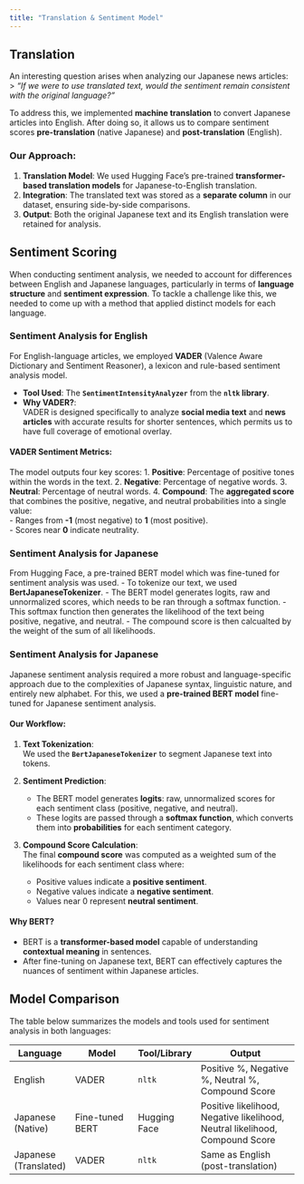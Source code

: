 ```yaml
---
title: "Translation & Sentiment Model"
---
```


## Translation 

An interesting question arises when analyzing our Japanese news articles:  
> *"If we were to use translated text, would the sentiment remain consistent with the original language?"*

To address this, we implemented **machine translation** to convert Japanese articles into English. After doing so, it allows us to compare sentiment scores **pre-translation** (native Japanese) and **post-translation** (English).


### **Our Approach:**
1. **Translation Model**: We used Hugging Face’s pre-trained **transformer-based translation models** for Japanese-to-English translation.  
2. **Integration**: The translated text was stored as a **separate column** in our dataset, ensuring side-by-side comparisons.  
3. **Output**: Both the original Japanese text and its English translation were retained for analysis.



## **Sentiment Scoring**  

When conducting sentiment analysis, we needed to account for differences between English and Japanese languages, particularly in terms of **language structure** and **sentiment expression**. To tackle a challenge like this, we needed to come up with a method that applied distinct models for each language.

### **Sentiment Analysis for English**  

For English-language articles, we employed **VADER** (Valence Aware Dictionary and Sentiment Reasoner), a lexicon and rule-based sentiment analysis model.

- **Tool Used**: The **`SentimentIntensityAnalyzer`** from the **`nltk` library**.
- **Why VADER?**:  
   VADER is designed specifically to analyze **social media text** and **news articles** with accurate results for shorter sentences, which permits us to have full coverage of emotional overlay.  

#### **VADER Sentiment Metrics**:
The model outputs four key scores:
1. **Positive**: Percentage of positive tones within the words in the text.
2. **Negative**: Percentage of negative words.
3. **Neutral**: Percentage of neutral words.
4. **Compound**: The **aggregated score** that combines the positive, negative, and neutral probabilities into a single value:  
      - Ranges from **-1** (most negative) to **1** (most positive).  
      - Scores near **0** indicate neutrality.


### Sentiment Analysis for Japanese
From Hugging Face, a pre-trained BERT model which was fine-tuned for sentiment analysis was used.
- To tokenize our text, we used **BertJapaneseTokenizer**.
- The BERT model generates logits, raw and unnormalized scores, which needs to be ran through a softmax function. 
- This softmax function then generates the likelihood of the text being positive, negative, and neutral. 
- The compound score is then calcualted by the weight of the sum of all likelihoods.


### **Sentiment Analysis for Japanese**  

Japanese sentiment analysis required a more robust and language-specific approach due to the complexities of Japanese syntax, linguistic nature, and entirely new alphabet. For this, we used a **pre-trained BERT model** fine-tuned for Japanese sentiment analysis.

#### **Our Workflow**:
1. **Text Tokenization**:  
   We used the **`BertJapaneseTokenizer`** to segment Japanese text into tokens.  

2. **Sentiment Prediction**:  
   - The BERT model generates **logits**: raw, unnormalized scores for each sentiment class (positive, negative, and neutral).  
   - These logits are passed through a **softmax function**, which converts them into **probabilities** for each sentiment category.

3. **Compound Score Calculation**:  
   The final **compound score** was computed as a weighted sum of the likelihoods for each sentiment class where:   

   - Positive values indicate a **positive sentiment**.  
   - Negative values indicate a **negative sentiment**.  
   - Values near 0 represent **neutral sentiment**.

#### **Why BERT?**  
- BERT is a **transformer-based model** capable of understanding **contextual meaning** in sentences.  
- After fine-tuning on Japanese text, BERT can effectively captures the nuances of sentiment within Japanese articles.


## **Model Comparison**

The table below summarizes the models and tools used for sentiment analysis in both languages:

::: {.table}
| **Language**     | **Model**              | **Tool/Library**      | **Output**                            |
|-------------------|------------------------|-----------------------|--------------------------------------|
| English          | VADER                 | `nltk`               | Positive %, Negative %, Neutral %, Compound Score |
| Japanese (Native)| Fine-tuned BERT       | Hugging Face          | Positive likelihood, Negative likelihood, Neutral likelihood, Compound Score |
| Japanese (Translated)| VADER             | `nltk`               | Same as English (post-translation)   |
:::
